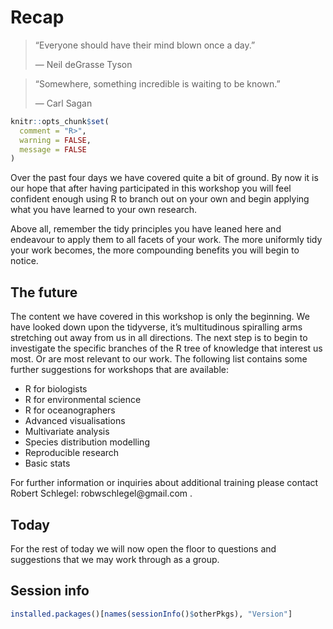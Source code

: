 # Recap {#recap}

> "Everyone should have their mind blown once a day."
>
> --- Neil deGrasse Tyson
  
> "Somewhere, something incredible is waiting to be known."
>
> --- Carl Sagan

```r
knitr::opts_chunk$set(
  comment = "R>", 
  warning = FALSE, 
  message = FALSE
)
```

Over the past four days we have covered quite a bit of ground. By now it is our hope that after having participated in this workshop you will feel confident enough using R to branch out on your own and begin applying what you have learned to your own research.

Above all, remember the tidy principles you have leaned here and endeavour to apply them to all facets of your work. The more uniformly tidy your work becomes, the more compounding benefits you will begin to notice.


## The future

The content we have covered in this workshop is only the beginning. We have looked down upon the tidyverse, it's multitudinous spiralling arms stretching out away from us in all directions. The next step is to begin to investigate the specific branches of the R tree of knowledge that interest us most. Or are most relevant to our work. The following list contains some further suggestions for workshops that are available:

* R for biologists
* R for environmental science
* R for oceanographers
* Advanced visualisations
* Multivariate analysis
* Species distribution modelling
* Reproducible research
* Basic stats

For further information or inquiries about additional training please contact Robert Schlegel: robwschlegel@gmail.com .

## Today

For the rest of today we will now open the floor to questions and suggestions that we may work through as a group.

## Session info
```r
installed.packages()[names(sessionInfo()$otherPkgs), "Version"]
```